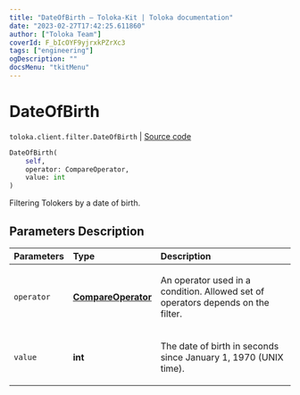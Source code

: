 ```yaml
---
title: "DateOfBirth — Toloka-Kit | Toloka documentation"
date: "2023-02-27T17:42:25.611860"
author: ["Toloka Team"]
coverId: F_bIcOYF9yjrxkPZrXc3
tags: ["engineering"]
ogDescription: ""
docsMenu: "tkitMenu"
---
```


# DateOfBirth
`toloka.client.filter.DateOfBirth` | [Source code](https://github.com/Toloka/toloka-kit/blob/v1.1.4/src/client/filter.py#L345)

```python
DateOfBirth(
    self,
    operator: CompareOperator,
    value: int
)
```

Filtering Tolokers by a date of birth.

## Parameters Description

| Parameters | Type | Description |
| :----------| :----| :-----------|
`operator`|**[CompareOperator](/docs/toloka-kit/reference/toloka.client.primitives.operators.CompareOperator)**|<p>An operator used in a condition. Allowed set of operators depends on the filter.</p>
`value`|**int**|<p>The date of birth in seconds since January 1, 1970 (UNIX time).</p>
